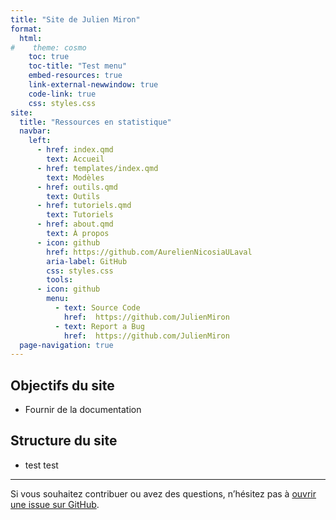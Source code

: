 ```yaml
---
title: "Site de Julien Miron"
format:
  html:
#    theme: cosmo
    toc: true
    toc-title: "Test menu"
    embed-resources: true
    link-external-newwindow: true
    code-link: true
    css: styles.css
site:
  title: "Ressources en statistique"
  navbar:
    left:
      - href: index.qmd
        text: Accueil
      - href: templates/index.qmd
        text: Modèles
      - href: outils.qmd
        text: Outils
      - href: tutoriels.qmd
        text: Tutoriels
      - href: about.qmd
        text: À propos
      - icon: github
        href: https://github.com/AurelienNicosiaULaval
        aria-label: GitHub
        css: styles.css
        tools:
      - icon: github
        menu:
          - text: Source Code
            href:  https://github.com/JulienMiron
          - text: Report a Bug
            href:  https://github.com/JulienMiron
  page-navigation: true
---
```



## Objectifs du site

-   Fournir de la documentation

## Structure du site

-   test test

------------------------------------------------------------------------

Si vous souhaitez contribuer ou avez des questions, n'hésitez pas à [ouvrir une issue sur GitHub](https://github.com/JulienMiron/SitePerso/issues).
